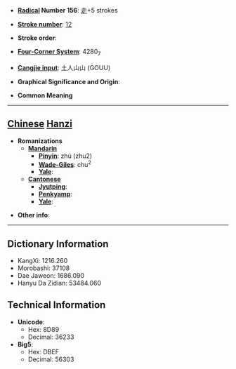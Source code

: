 * '''[[Wiktionary:Chinese radical index| Radical]] Number 156''': [[Wiktionary:Chinese radical index 走|走]]+5 strokes

* '''[[Wiktionary:Chinese total strokes index|Stroke number]]''': [[Wiktionary:Chinese total strokes index 12|12]]

* '''Stroke order''': 

* '''[[Wiktionary:Chinese four corner index|Four-Corner System]]''': 4280<sub>7</sub>

* '''[[Wiktionary:Chinese Cangjie index|Cangjie input]]''': 土人山山 (GOUU)

* '''Graphical Significance and Origin''': 

* '''Common Meaning'''

----

== [[Chinese]] [[Hanzi]] ==

* '''Romanizations'''
** '''[[Mandarin]]'''
*** '''[[Pinyin]]''': zhú (zhu2)
*** '''[[Wade-Giles]]''': chu<sup>2</sup>
*** '''[[Yale]]''': 
** '''[[Cantonese]]'''
*** '''[[Jyutping]]''':
*** '''[[Penkyamp]]''': 
*** '''[[Yale]]''': 

* '''Other info''': 

----

== Dictionary Information ==

* KangXi: 1216.260
* Morobashi: 37108
* Dae Jaweon: 1686.090
* Hanyu Da Zidian: 53484.060

== Technical Information ==

* '''Unicode''':
** Hex: 8D89
** Decimal: 36233
* '''Big5''':
** Hex: DBEF
** Decimal: 56303